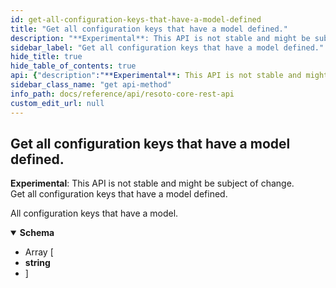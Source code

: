 ```yaml
---
id: get-all-configuration-keys-that-have-a-model-defined
title: "Get all configuration keys that have a model defined."
description: "**Experimental**: This API is not stable and might be subject of change.<br/>"
sidebar_label: "Get all configuration keys that have a model defined."
hide_title: true
hide_table_of_contents: true
api: {"description":"**Experimental**: This API is not stable and might be subject of change.<br/>\nGet all configuration keys that have a model defined.\n","tags":["config_validation"],"responses":{"200":{"description":"All configuration keys that have a model.","content":{"application/json":{"schema":{"type":"array","items":{"type":"string"}}}}}},"method":"get","path":"/configs/validation","servers":[{"url":"https://{host}:{port}","variables":{"host":{"default":"localhost"},"port":{"default":"8900"}}}],"info":{"title":"Resoto Core REST API","version":"V1"},"postman":{"name":"Get all configuration keys that have a model defined.","description":{"content":"**Experimental**: This API is not stable and might be subject of change.<br/>\nGet all configuration keys that have a model defined.\n","type":"text/plain"},"url":{"path":["configs","validation"],"host":["{{baseUrl}}"],"query":[],"variable":[]},"header":[{"key":"Accept","value":"application/json"}],"method":"GET"}}
sidebar_class_name: "get api-method"
info_path: docs/reference/api/resoto-core-rest-api
custom_edit_url: null
---
```



## Get all configuration keys that have a model defined.

**Experimental**: This API is not stable and might be subject of change.<br/> Get all configuration keys that have a model defined.

<div><ApiTabs><TabItem label={"200"} value={"200"}><div>

All configuration keys that have a model.

</div><div><MimeTabs schemaType={"response"}><TabItem label={"application/json"} value={"application/json"}><SchemaTabs><TabItem label={"Schema"} value={"Schema"}><details style={{}} data-collapsed={false} open={true}><summary style={{"textAlign":"left"}}><strong>Schema</strong></summary><div style={{"textAlign":"left","marginLeft":"1rem"}}></div><ul style={{"marginLeft":"1rem"}}><li><div style={{"fontSize":"var(--ifm-code-font-size)","opacity":"0.6","marginLeft":"-.5rem","paddingBottom":".5rem"}}>Array [</div></li><li><div><strong>string</strong></div></li><li><div style={{"fontSize":"var(--ifm-code-font-size)","opacity":"0.6","marginLeft":"-.5rem"}}>]</div></li></ul></details></TabItem><TabItem label={"Example (from schema)"} value={"Example (from schema)"}><ResponseSamples responseExample={"[\n  \"string\"\n]"} language={"json"}></ResponseSamples></TabItem></SchemaTabs></TabItem></MimeTabs></div></TabItem></ApiTabs></div>
